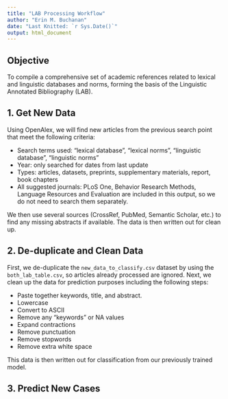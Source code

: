 ```yaml
---
title: "LAB Processing Workflow"
author: "Erin M. Buchanan"
date: "Last Knitted: `r Sys.Date()`"
output: html_document
---
```


## Objective

To compile a comprehensive set of academic references related to lexical and linguistic databases and norms, forming the basis of the Linguistic Annotated Bibliography (LAB).

## 1. Get New Data

Using OpenAlex, we will find new articles from the previous search point that meet the following criteria:

- Search terms used: "lexical database", "lexical norms", "linguistic database", "linguistic norms"
- Year: only searched for dates from last update
- Types: articles, datasets, preprints, supplementary materials, report, book chapters 
- All suggested journals: PLoS One, Behavior Research Methods, Language Resources and Evaluation are included in this output, so we do not need to search them separately.

We then use several sources (CrossRef, PubMed, Semantic Scholar, etc.) to find any missing abstracts if available. The data is then written out for clean up.

## 2. De-duplicate and Clean Data

First, we de-duplicate the `new_data_to_classify.csv` dataset by using the `both_lab_table.csv`, so articles already processed are ignored. Next, we clean up the data for prediction purposes including the following steps:

- Paste together keywords, title, and abstract.
- Lowercase
- Convert to ASCII
- Remove any "keywords" or NA values
- Expand contractions
- Remove punctuation
- Remove stopwords
- Remove extra white space

This data is then written out for classification from our previously trained model. 

## 3. Predict New Cases





